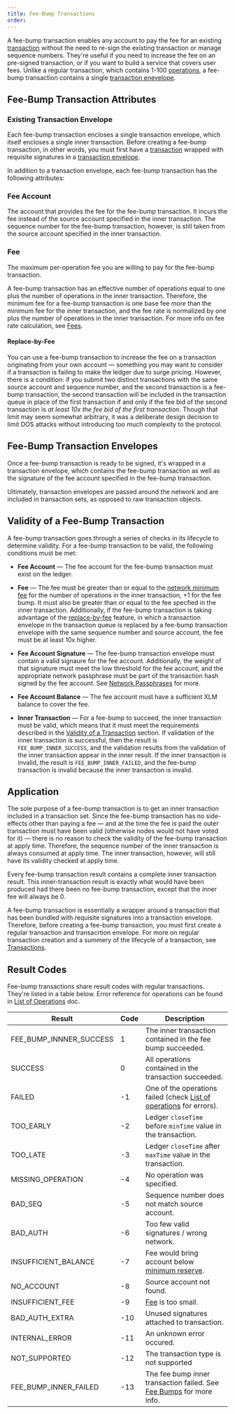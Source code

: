 ```yaml
---
title: Fee-Bump Transactions
order:
---
```

A fee-bump transaction enables any account to pay the fee for an existing [transaction](./transactions.mdx) without the need to re-sign the existing transaction or manage sequence numbers.  They're useful if you need to increase the fee on an pre-signed transaction, or if you want to build a service that covers user fees.  Unlike a regular transaction, which contains 1-100 [operations](./operations.mdx), a fee-bump transaction contains a single [transaction enevelope](./transactions.mdx/#transaction-envelopes).     

## Fee-Bump Transaction Attributes

### Existing Transaction Envelope
Each fee-bump transaction encloses a single transaction envelope, which itself encloses a single inner transaction.  Before creating a fee-bump transaction, in other words, you must first have a [transaction](./transactions.mdx) wrapped with requisite signatures in a [transaction envelope](./transactions.mdx/#transaction-envelopes). 

In addition to a transaction envelope, each fee-bump transaction has the following attributes:

### Fee Account
The account that provides the fee for the fee-bump transaction.  It incurs the fee instead of the source account specified in the inner transaction.  The sequence number for the fee-bump transaction, however, is still taken from the source account specified in the inner transaction.

### Fee
The maximum per-operation fee you are willing to pay for the fee-bump transaction.  

A fee-bump transaction has an effective number of operations equal to one plus the number of operations in the inner transaction. Therefore, the minimum fee for a fee-bump transaction is one base fee *more* than the minimum fee for
the inner transaction, and the fee rate is normalized by one plus the number of operations in the inner transaction.  For more info on fee rate calculation, see [Fees](./fees.mdx).

#### Replace-by-Fee
You can use a fee-bump transaction to increase the fee on a transaction originating from your own account — something you may want to consider if a transaction is failing to make the ledger due to surge pricing.  However, there is a condition: if you submit two distinct transactions with the same source account and sequence number, and the second transaction is a fee-bump transaction, the second transaction will be included in the transaction queue in place of the first transaction if and only if the fee bid of the second transaction is *at least 10x the fee bid of the first transaction*.  Though that limit may seem somewhat arbitrary, it was a deliberate design decision to limit DOS attacks without introducing too much complexity to the protocol.

## Fee-Bump Transaction Envelopes
Once a fee-bump transaction is ready to be signed, it's wrapped in a transaction envelope, which contains the fee-bump transaction as well as the signature of the fee account specified in the fee-bump transaction. 

Ultimately, transaction envelopes are passed around the network and are included in transaction sets, as opposed to raw transaction objects.    

## Validity of a Fee-Bump Transaction
A fee-bump transaction goes through a series of checks in its lifecycle to determine validity. For a fee-bump transaction to be valid, the following conditions must be met:   

- **Fee Account** — The fee account for the fee-bump transaction must exist on the ledger.

- **Fee** — The fee must be greater than or equal to the [network minimum fee](./fees.mdx) for the number of operations in the inner transaction, +1 for the fee bump.  It must also be greater than or equal to the fee specfied in the inner transaction.  Additionally, if the fee-bump transaction is taking advantage of the [replace-by-fee](#replace-by-fee) feature, in which a transaction envelope in the transaction queue is replaced by a fee-bump transaction envelope with the same sequence number and source account, the fee must be at least 10x higher. 

- **Fee Account Signature** — The fee-bump transaction envelope must contain a valid signaure for the fee account.  Additionally, the weight of that signature must meet the low threshold for the fee account, and the appropriate network passphrase must be part of the transaction hash signed by the fee account. See [Network Passphrases](./network-passphrase.mdx) for more. 

- **Fee Account Balance** — The fee account must have a sufficient XLM balance to cover the fee.

- **Inner Transaction** — For a fee-bump to succeed, the inner transaction must be valid, which means that it must meet the requirements described in the [Validity of a Transaction](./transactions.mdx/#validity-of-a-transaction) section. If validation of the inner transaction is successful, then the result is `FEE_BUMP_INNER_SUCCESS`, and the validation results from the validation of the inner transaction appear in the inner result.  If the inner transaction is invalid, the result is `FEE_BUMP_INNER_FAILED`, and the fee-bump transaction is invalid because the inner transaction is invalid.  

## Application
The sole purpose of a fee-bump transaction is to get an inner transaction included in a transaction set. Since the fee-bump transaction has no side-effects other than paying a fee — and at the time the fee is paid the outer transaction must have been valid (otherwise nodes would not have voted for it) — there is no reason to check the validity of the fee-bump transaction at apply time. Therefore, the sequence number of the inner transaction is always consumed at apply time. The inner transaction, however, will still have its validity checked at apply time.

Every fee-bump transaction result contains a complete inner transaction result. This inner-transaction result is exactly what would have been produced had there been no fee-bump transaction, except that the inner fee will always be 0.


A fee-bump transaction is essentially a wrapper around a transaction that has been bundled with requisite signatures into a transaction envelope.  Therefore, before creating a fee-bump transaction, you must first create a regular transaction and transacrtion envelope.  For more on regular transaction creation and a summery of the lifecycle of a transaction, see [Transactions](/transactions.mdx).   



## Result Codes
Fee-bump transactions share result codes with regular transactions.  They're listed in a table below. Error reference for operations can be found in [List of Operations](../start/list-of-operationsx.mdx) doc.

| Result | Code | Description |
| --- | --- | --- |
| FEE_BUMP_INNNER_SUCCESS | 1 | The inner transaction contained in the fee bump succeeded. |
| SUCCESS | 0 | All operations contained in the transaction succeeded. |
| FAILED | -1 | One of the operations failed (check [List of operations](../start/list-of-operations.mdx) for errors). |
| TOO_EARLY | -2 | Ledger `closeTime` before `minTime` value in the transaction. |
| TOO_LATE | -3 | Ledger `closeTime` after `maxTime` value in the transaction. |
| MISSING_OPERATION | -4 | No operation was specified. |
| BAD_SEQ | -5 | Sequence number does not match source account. |
| BAD_AUTH | -6 | Too few valid signatures / wrong network. |
| INSUFFICIENT_BALANCE | -7 | Fee would bring account below [minimum reserve](./minimum-balance.mdx). |
| NO_ACCOUNT | -8 | Source account not found. |
| INSUFFICIENT_FEE | -9 | [Fee](./fees.mdx) is too small. |
| BAD_AUTH_EXTRA | -10 | Unused signatures attached to transaction. |
| INTERNAL_ERROR | -11 | An unknown error occured. |
| NOT_SUPPORTED | -12 | The transaction type is not supported |
| FEE_BUMP_INNER_FAILED | -13 | The fee bump inner transaction failed.  See [Fee Bumps](./fee-bumps.mdx) for more info.|


